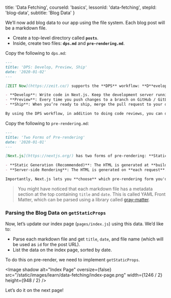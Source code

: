 
  title: 'Data Fetching',
  courseId: 'basics',
  lessonId: 'data-fetching',
  stepId: 'blog-data',
  subtitle: 'Blog Data'
}

We’ll now add blog data to our app using the file system. Each blog post will be a markdown file.

- Create a top-level directory called **`posts`**.
- Inside, create two files: **`dps.md`** and **`pre-rendering.md`**.

Copy the following to `dps.md`:

```md
---
title: 'DPS: Develop, Preview, Ship'
date: '2020-01-02'
---

[ZEIT Now](https://zeit.co/) supports the **DPS** workflow: **D**evelop, **P**review, and **S**hip:

- **Develop**: Write code in Next.js. Keep the development server running and take advantage of its hot code reloading feature.
- **Preview**: Every time you push changes to a branch on GitHub / GitLab / BitBucket, ZEIT Now automatically creates a new deployment with a unique URL.
- **Ship**: When you’re ready to ship, merge the pull request to your default branch (e.g. `master`). ZEIT Now will automatically create a production deployment.

By using the DPS workflow, in addition to doing code reviews, you can do _deployment previews_. Each deployment creates a unique URL that can be shared or used for integration tests.
```

Copy the following to `pre-rendering.md`:

```md
---
title: 'Two Forms of Pre-rendering'
date: '2020-01-01'
---

[Next.js](https://nextjs.org/) has two forms of pre-rendering: **Static Generation** and **Server-side Rendering**. The difference is in **when** it generates the HTML for a page.

- **Static Generation (Recommended)**: The HTML is generated at **build time** and will be reused on each request.
- **Server-side Rendering**: The HTML is generated on **each request**.

Importantly, Next.js lets you **choose** which pre-rendering form you'd like to use for each page. You can create a "hybrid" Next.js app by using Static Generation for most pages and using Server-side Rendering for others.
```

> You might have noticed that each markdown file has a metadata section at the top containing `title` and `date`. This is called YAML Front Matter, which can be parsed using a library called [gray-matter](https://github.com/jonschlinkert/gray-matter).

### Parsing the Blog Data on `getStaticProps`

Now, let’s update our index page (`pages/index.js`) using this data. We’d like to:

- Parse each markdown file and get `title`, `date`, and file name (which will be used as `id` for the post URL).
- List the data on the index page, sorted by date.

To do this on pre-render, we need to implement `getStaticProps`.

<Image
  shadow
  alt="Index Page"
  oversize={false}
  src="/static/images/learn/data-fetching/index-page.png"
  width={1246 / 2}
  height={948 / 2}
/>

Let’s do it on the next page!

